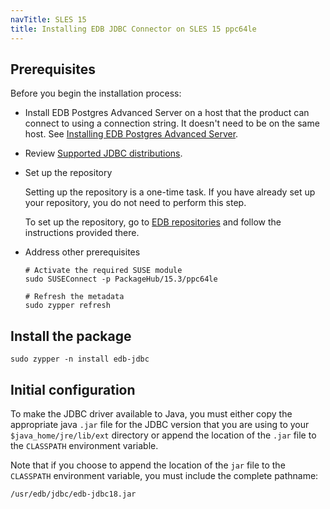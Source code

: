 ```yaml
---
navTitle: SLES 15
title: Installing EDB JDBC Connector on SLES 15 ppc64le
---
```


## Prerequisites

Before you begin the installation process:

- Install EDB Postgres Advanced Server on a host that the product can connect to using a connection string. It doesn't need to be on the same host. See [Installing EDB Postgres Advanced Server](/epas/latest/epas_inst_linux).
- Review [Supported JDBC distributions](/jdbc_connector/latest/02_requirements_overview/#supported-jdk-distribution).

- Set up the repository

  Setting up the repository is a one-time task. If you have already set up your repository, you do not need to perform this step.

  To set up the repository, go to [EDB repositories](https://www.enterprisedb.com/repos-downloads) and follow the instructions provided there.

- Address other prerequisites

  ```shell
  # Activate the required SUSE module
  sudo SUSEConnect -p PackageHub/15.3/ppc64le

  # Refresh the metadata
  sudo zypper refresh
  ```

## Install the package

```shell
sudo zypper -n install edb-jdbc
```

## Initial configuration

To make the JDBC driver available to Java, you must either copy the appropriate java `.jar` file for the JDBC version that you are using to your `$java_home/jre/lib/ext` directory or append the location of the `.jar` file to the `CLASSPATH` environment variable.

Note that if you choose to append the location of the `jar` file to the `CLASSPATH` environment variable, you must include the complete pathname:

`/usr/edb/jdbc/edb-jdbc18.jar`

